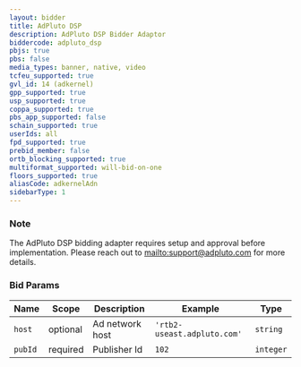 ```yaml
---
layout: bidder
title: AdPluto DSP
description: AdPluto DSP Bidder Adaptor
biddercode: adpluto_dsp
pbjs: true
pbs: false
media_types: banner, native, video
tcfeu_supported: true
gvl_id: 14 (adkernel)
gpp_supported: true
usp_supported: true
coppa_supported: true
pbs_app_supported: false
schain_supported: true
userIds: all
fpd_supported: true
prebid_member: false
ortb_blocking_supported: true
multiformat_supported: will-bid-on-one
floors_supported: true
aliasCode: adkernelAdn
sidebarType: 1
---
```


### Note

The AdPluto DSP bidding adapter requires setup and approval before implementation. Please reach out to [mailto:support@adpluto.com](support@adpluto.com) for more details.

### Bid Params


| Name    | Scope    | Description     | Example              | Type      |
|---------|----------|-----------------|----------------------|-----------|
| `host`  | optional | Ad network host | `'rtb2-useast.adpluto.com'` | `string`  |
| `pubId` | required | Publisher Id    | `102`                | `integer` |
